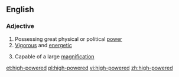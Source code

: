 ==English==

===Adjective===
{{en-adj|head=[[high]]-[[powered]]}}

# Possessing great physical or political [[power]]
# [[vigorous|Vigorous]] and [[energetic]]
# {{context|of an optical instrument}} Capable of a large [[magnification]]

[[et:high-powered]]
[[pl:high-powered]]
[[vi:high-powered]]
[[zh:high-powered]]